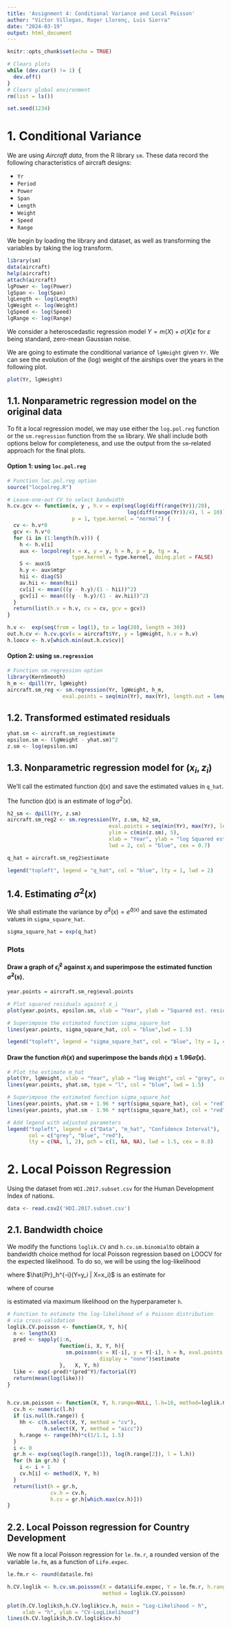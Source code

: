 ```yaml
---
title: 'Assignment 4: Conditional Variance and Local Poisson'
author: "Víctor Villegas, Roger Llorenç, Luis Sierra"
date: "2024-03-19"
output: html_document
---
```


```r
knitr::opts_chunk$set(echo = TRUE)
```

```r
# Clears plots
while (dev.cur() != 1) {
  dev.off()
}
# Clears global environment
rm(list = ls())

set.seed(1234)
```

# 1. Conditional Variance

We are using *Aircraft data*, from the R library `sm`. These data record the following characteristics of aircraft designs:

-   `Yr`
-   `Period`
-   `Power`
-   `Span`
-   `Length`
-   `Weight`
-   `Speed`
-   `Range`

We begin by loading the library and dataset, as well as transforming the variables by taking the log transform.

```r
library(sm)
data(aircraft)
help(aircraft)
attach(aircraft)
lgPower <- log(Power)
lgSpan <- log(Span)
lgLength <- log(Length)
lgWeight <- log(Weight)
lgSpeed <- log(Speed)
lgRange <- log(Range)
```

We consider a heteroscedastic regression model $Y = m(X) + \sigma(X)\varepsilon$ for $\varepsilon$ being standard, zero-mean Gaussian noise.

We are going to estimate the conditional variance of `lgWeight` given `Yr`. We can see the evolution of the (log) weight of the airships over the years in the following plot.

```r
plot(Yr, lgWeight)
```

## 1.1. Nonparametric regression model on the original data

To fit a local regression model, we may use either the `log.pol.reg` function or the `sm.regression` function from the `sm` library. We shall include both options below for completeness, and use the output from the `sm`-related approach for the final plots.

#### Option 1: using `loc.pol.reg`

```r
# Function loc.pol.reg option
source("locpolreg.R")

# Leave-one-out CV to select bandwidth
h.cv.gcv <- function(x, y , h.v = exp(seq(log(diff(range(Yr))/20),
                                       log(diff(range(Yr))/4), l = 10)), 
                     p = 1, type.kernel = "normal") {
  cv <- h.v*0
  gcv <- h.v*0
  for (i in (1:length(h.v))) {
    h <- h.v[i]
    aux <- locpolreg(x = x, y = y, h = h, p = p, tg = x,
                     type.kernel = type.kernel, doing.plot = FALSE)
    S <- aux$S
    h.y <- aux$mtgr
    hii <- diag(S)
    av.hii <- mean(hii)
    cv[i] <- mean(((y - h.y)/(1 - hii))^2)
    gcv[i] <- mean(((y - h.y)/(1 - av.hii))^2)
  }
  return(list(h.v = h.v, cv = cv, gcv = gcv))
}
```

```r
h.v <-  exp(seq(from = log(1), to = log(20), length = 30))
out.h.cv <- h.cv.gcv(x = aircraft$Yr, y = lgWeight, h.v = h.v)
h.loocv <- h.v[which.min(out.h.cv$cv)]
```

#### Option 2: using `sm.regression`

```r
# Function sm.regression option
library(KernSmooth)
h_m <- dpill(Yr, lgWeight)
aircraft.sm_reg <- sm.regression(Yr, lgWeight, h_m,
                  eval.points = seq(min(Yr), max(Yr), length.out = length(Yr)))
```

## 1.2. Transformed estimated residuals

```r
yhat.sm <- aircraft.sm_reg$estimate
epsilon.sm <- (lgWeight - yhat.sm)^2
z.sm <- log(epsilon.sm)
```

## 1.3. Nonparametric regression model for $(x_i,z_i)$

We'll call the estimated function $\hat q(x)$ and save the estimated values in `q_hat`.

The function $\hat q(x)$ is an estimate of $\log\sigma^2(x)$.

```r
h2_sm <- dpill(Yr, z.sm)
aircraft.sm_reg2 <- sm.regression(Yr, z.sm, h2_sm, 
                                 eval.points = seq(min(Yr), max(Yr), length.out = length(Yr)),
                                 ylim = c(min(z.sm), 5),
                                 xlab = "Year", ylab = "log Squared est. residuals",
                                 lwd = 2, col = "blue", cex = 0.7)

q_hat = aircraft.sm_reg2$estimate

legend("topleft", legend = "q_hat", col = "blue", lty = 1, lwd = 2)
```

## 1.4. Estimating $\sigma^2(x)$

We shall estimate the variance by $\hat\sigma^2(x)=e^{\hat q(x)}$ and save the estimated values in `sigma_square_hat`.

```r
sigma_square_hat = exp(q_hat)
```

### Plots

#### Draw a graph of $\hat\epsilon_i^2$ against $x_i$ and superimpose the estimated function $\hat\sigma^2(s)$.

```r
year.points = aircraft.sm_reg$eval.points

# Plot squared residuals against x_i
plot(year.points, epsilon.sm, xlab = "Year", ylab = "Squared est. residuals", col = "grey", cex = 0.7)

# Superimpose the estimated function sigma_square_hat
lines(year.points, sigma_square_hat, col = "blue",lwd = 1.5)

legend("topleft", legend = "sigma_square_hat", col = "blue", lty = 1, cex = 0.8, lwd = 1.5)
```

#### Draw the function $\hat m(x)$ and superimpose the bands $\hat m(x) \pm 1.96\hat\sigma(x)$.

```r

# Plot the estimate m_hat
plot(Yr, lgWeight, xlab = "Year", ylab = "log Weight", col = "grey", cex = 0.7)
lines(year.points, yhat.sm, type = "l", col = "blue", lwd = 1.5)

# Superimpose the estimated function sigma_square_hat
lines(year.points, yhat.sm + 1.96 * sqrt(sigma_square_hat), col = "red", lty = 2, lwd = 1.5)
lines(year.points, yhat.sm - 1.96 * sqrt(sigma_square_hat), col = "red", lty = 2, lwd = 1.5)

# Add legend with adjusted parameters
legend("topleft", legend = c("Data", "m_hat", "Confidence Interval"), 
       col = c("grey", "blue", "red"), 
       lty = c(NA, 1, 2), pch = c(1, NA, NA), lwd = 1.5, cex = 0.8)

```


# 2. Local Poisson Regression

Using the dataset from `HDI.2017.subset.csv` for the Human Development Index of nations.

```r
data <- read.csv2('HDI.2017.subset.csv')
```

## 2.1. Bandwidth choice

We modify the functions `loglik.CV` and `h.cv.sm.binomial`to obtain a bandwidth choice method for local Poisson regression based on LOOCV for the expected likelihood. To do so, we will be using the log-likelihood

\begin{equation*}
l_{cv}(h) = \frac{1}{n}\sum^n_{i=1} log {(\hat{Pr}_h^{-i}(Y=y_i | X=x_i))},
\end{equation*}

where $\hat{Pr}_h^{-i}(Y=y_i | X=x_i)$ is an estimate for
\begin{equation*}
{Pr}(Y=y_i | X=x_i) = e^{-\lambda_i}\frac{\lambda_i^{y_i}}{y_i!}, 
\end{equation*}

where of course

\begin{equation*}
\lambda_i = \mathbb{E}\left[Y|X=x_i\right]
\end{equation*}

is estimated via maximum likelihood on the hyperparameter `h`.

```r
# Function to estimate the log-likelihood of a Poisson distribution
# via cross-validation
loglik.CV.poisson <- function(X, Y, h){
  n <- length(X)
  pred <- sapply(1:n, 
                 function(i, X, Y, h){
                   sm.poisson(x = X[-i], y = Y[-i], h = h, eval.points = X[i],
                              display = "none")$estimate
                 },   X, Y, h)
  like <- exp(-pred)*(pred^Y)/factorial(Y)
  return(mean(log(like)))
}


h.cv.sm.poisson <- function(X, Y, h.range=NULL, l.h=10, method=loglik.CV.poisson){
  cv.h <- numeric(l.h)
  if (is.null(h.range)) {
    hh <- c(h.select(X, Y, method = "cv"),
            h.select(X, Y, method = "aicc"))
    h.range <- range(hh)*c(1/1.1, 1.5)
  }
  i <- 0
  gr.h <- exp(seq(log(h.range[1]), log(h.range[2]), l = l.h))
  for (h in gr.h) {
    i <- i + 1
    cv.h[i] <- method(X, Y, h)
  }
  return(list(h = gr.h,
              cv.h = cv.h, 
              h.cv = gr.h[which.max(cv.h)]))
}
```

## 2.2. Local Poisson regression for Country Development

We now fit a local Poisson regression for `le.fm.r`, a rounded version of the variable `le.fm`, as a function of `Life.expec`.

```r
le.fm.r <- round(data$le.fm)

h.CV.loglik <- h.cv.sm.poisson(X = data$Life.expec, Y = le.fm.r, h.range = c(1,20),
                               method = loglik.CV.poisson)

plot(h.CV.loglik$h,h.CV.loglik$cv.h, main = "Log-Likelihood ~ h",
     xlab = "h", ylab = "CV-LogLikelihood")
lines(h.CV.loglik$h,h.CV.loglik$cv.h)
```
